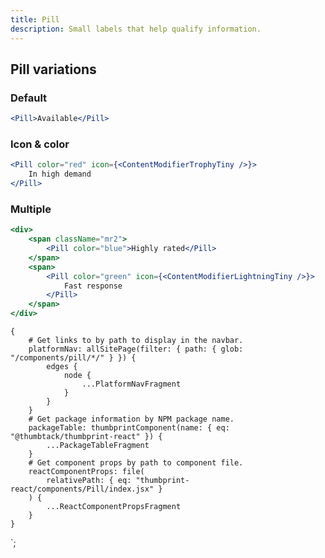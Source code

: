 ```yaml
---
title: Pill
description: Small labels that help qualify information.
---
```



<ComponentHeader data={props.data} />

## Pill variations

### Default

```jsx
<Pill>Available</Pill>
```

### Icon & color

```jsx
<Pill color="red" icon={<ContentModifierTrophyTiny />}>
    In high demand
</Pill>
```

### Multiple

```jsx
<div>
    <span className="mr2">
        <Pill color="blue">Highly rated</Pill>
    </span>
    <span>
        <Pill color="green" icon={<ContentModifierLightningTiny />}>
            Fast response
        </Pill>
    </span>
</div>
```

<ComponentFooter data={props.data} />

    {
        # Get links to by path to display in the navbar.
        platformNav: allSitePage(filter: { path: { glob: "/components/pill/*/" } }) {
            edges {
                node {
                    ...PlatformNavFragment
                }
            }
        }
        # Get package information by NPM package name.
        packageTable: thumbprintComponent(name: { eq: "@thumbtack/thumbprint-react" }) {
            ...PackageTableFragment
        }
        # Get component props by path to component file.
        reactComponentProps: file(
            relativePath: { eq: "thumbprint-react/components/Pill/index.jsx" }
        ) {
            ...ReactComponentPropsFragment
        }
    }
`;

